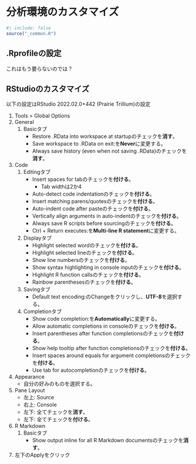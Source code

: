 # 分析環境のカスタマイズ {#sec-customize}

```r
#| include: false
source("_common.R")
```

## .Rprofileの設定 {#Customize-rprofile}

これはもう要らないのでは？

## RStudioのカスタマイズ {#Customize-rstudio}

以下の設定はRStudio 2022.02.0+442 (Prairie Trillium)の設定

1. Tools > Global Options
2. General
   1. Basicタブ
      * Restore .RData into workspace at startupのチェックを**消す**。
      * Save workspace to .RData on exit:を**Never**に変更する。
      * Always save history (even when not saving .RData)のチェックを**消す**。
3. Code
   1. Editingタブ
      * Insert spaces for tabのチェックを**付ける**。
         * Tab widthは2か4
      * Auto-detect code indentationのチェックを**付ける**。
      * Insert matching parens/quotesのチェックを**付ける**。
      * Auto-indent code after pasteのチェックを**付ける**。
      * Vertically align arguments in auto-indentのチェックを**付ける**。
      * Always save R scripts before sourcingのチェックを**付ける**。
      * Ctrl + Return executes:を**Multi-line R statement**に変更する。
   2. Displayタブ
      * Highlight selected wordのチェックを**付ける**。
      * Highlight selected lineのチェックを**付ける**。
      * Show line numbersのチェックを**付ける**。
      * Show syntax highlighting in console inputのチェックを**付ける**。
      * Highlight R function callsのチェックを**付ける**。
      * Rainbow parenthesesのチェックを**付ける**。
   3. Savingタブ
      * Default text encoding:のChangeをクリックし、**UTF-8**を選択する。
   4. Completionタブ
      * Show code completion:を**Automatically**に変更する。
      * Allow automatic completions in consoleのチェックを**付ける**。
      * Insert parentheses after function completionsのチェックを**付ける**。
      * Show help tooltip after function completionsのチェックを**付ける**。
      * Insert spaces around equals for argument completionsのチェックを**付ける**。
      * Use tab for autocompletionのチェックを**付ける**。
4. Appearance
   * 自分の好みのものを選択する。
5. Pane Layout
   * 左上: Source
   * 右上: Console
   * 左下: 全てチェックを**消す**。
   * 左下: 全てチェックを**付ける**。
6. R Markdown
   1. Basicタブ
      * Show output inline for all R Markdown documentsのチェックを**消す**。
7. 左下のApplyをクリック